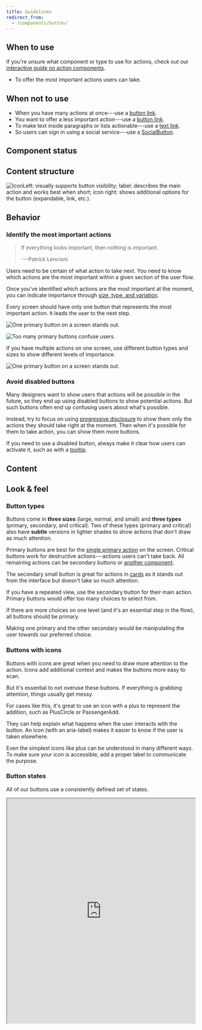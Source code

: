 ```yaml
---
title: Guidelines
redirect_from:
  - /components/button/
---
```



<ReactExample exampleId="Button-default" />

## When to use

If you're unsure what component or type to use for actions,
check out our [interactive guide on action components](/guides/using-button-type-components/).

- To offer the most important actions users can take.

## When not to use

- When you have many actions at once---use a [button link](/components/action/buttonlink/).
- You want to offer a less important action---use a [button link](/components/action/buttonlink/).
- To make text inside paragraphs or lists actionable---use a [text link](/components/action/textlink/).
- So users can sign in using a social service---use a [SocialButton](/components/action/socialbutton/).

## Component status

<ComponentStatus component="Button" />

## Content structure

![IconLeft: visually supports button visibility; label: describes the main action and works best when short; icon right: shows additional options for the button (expandable, link, etc.).](fileId:4QJZqvBvRrLu6t9mwObCkA;nodeId:289%3A14)

## Behavior

### Identify the most important actions

> If everything looks important, then nothing is important.
>
> ---Patrick Lencioni

Users need to be certain of what action to take next.
You need to know which actions are the most important within a given section of the user flow.

Once you've identified which actions are the most important at the moment,
you can indicate importance through [size, type, and variation](#look--feel).

<Guideline type="do" title="Have one primary action">

Every screen should have only one button that represents the most important action.
It leads the user to the next step.

![One primary button on a screen stands out.](fileId:fannvRpkOJK6uxxT33EKaa;nodeId:10%3A1406)

![Too many primary buttons confuse users.](fileId:fannvRpkOJK6uxxT33EKaa;nodeId:10%3A1666)

</Guideline>

<Guideline type="do" title="Show importance hierarchy">

If you have multiple actions on one screen,
use different button types and sizes to show different levels of importance.

![One primary button on a screen stands out.](fileId:fannvRpkOJK6uxxT33EKaa;nodeId:10%3A1406)

</Guideline>

### Avoid disabled buttons

Many designers want to show users that actions will be possible in the future,
so they end up using disabled buttons to show potential actions.
But such buttons often end up confusing users about what's possible.

Instead, try to focus on using [progressive disclosure](/design-patterns/progressive-disclosure/)
to show them only the actions they should take right at the moment.
Then when it's possible for them to take action, you can show them more buttons.

If you need to use a disabled button,
always make it clear how users can activate it,
such as with a [tooltip](/components/overlay/tooltip/).

## Content

<ActionableTextSnippet />

## Look & feel

<ButtonSizeSnippet />

### Button types

Buttons come in **three sizes** (large, normal, and small)
and **three types** (primary, secondary, and critical).
Two of these types (primary and critical) also have **subtle** versions in lighter shades
to show actions that don't draw as much attention.

Primary buttons are best for the [single primary action](#identify-the-most-important-actions) on the screen.
Critical buttons work for destructive actions---actions users can't take back.
All remaining actions can be secondary buttons or [another component](#when-to-use).

<ReactExample exampleId="Button-types" />

<Guideline type="do" title="Use secondary small buttons for additional actions on the page">

The secondary small button is great for actions in [cards](/components/structure/card/)
as it stands out from the interface but doesn't take so much attention.

</Guideline>

<Guideline type="do" title="Use secondary buttons for items in loop">

If you have a repeated view,
use the secondary button for their main action.
Primary buttons would offer too many choices to select from.

</Guideline>

<Guideline type="do" title="Don't use primary buttons to manipulate users">

If there are more choices on one level (and it's an essential step in the flow),
all buttons should be primary.

Making one primary and the other secondary would be manipulating the user towards our preferred choice.

</Guideline>

### Buttons with icons

Buttons with icons are great when you need to draw more attention to the action.
Icons add additional context and makes the buttons more easy to scan.

But it's essential to not overuse these buttons.
If everything is grabbing attention, things usually get messy.

<ReactExample exampleId="Button-icons" />

<Guideline type="do" title="Use a left icon when the button adds another item">

For cases like this, it's great to use an icon with a plus to represent the addition,
such as PlusCircle or PassengerAdd.

</Guideline>

<Guideline type="do" title="Right icons should only be directional">

They can help explain what happens when the user interacts with the button.
An icon (with an aria-label) makes it easier to know if the user is taken elsewhere.

</Guideline>

<Guideline type="do" title="Add a label when using icon-only buttons">

Even the simplest icons like plus can be understood in many different ways.
To make sure your icon is accessible,
add a proper label to communicate the purpose.

</Guideline>

### Button states

All of our buttons use a consistently defined set of states.

<iframe
  title="Button states"
  style={{ border: "1px solid rgba(0, 0, 0, 0.1)", maxWidth: "700px", height: "350px" }}
  src="https://www.figma.com/embed?embed_host=share&amp;url=https://www.figma.com/file/TnS9DSwI8Om2bpkTL9ZMFz/Documentation-frames?node-id=1%3A2%26scaling%3Dmin-zoom&amp;chrome=DOCUMENTATION"
  allowFullScreen
  width="100%"
  height="600px"
/>

- **Hover** -- We change the background of a button to its :_hover_ color.
- **Active** -- We scale down the button with the <InlineToken name="modifierScaleButtonActive" />
  design token and also change the background to its _:active_ color.
- **Focus** -- The background stays same but the button gets a box shadow
  with the color and opacity determined by the button type.
- **Disabled** -- We change the button opacity with the <InlineToken name="opacityButtonDisabled" />
  design token. This deactivates all the states listed above.
